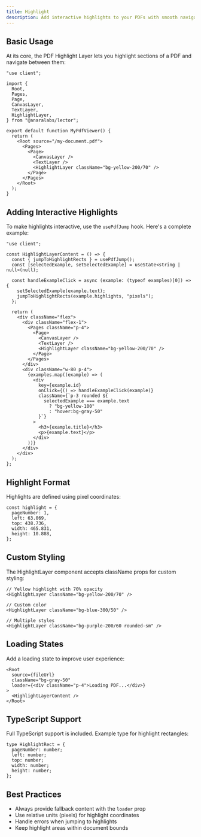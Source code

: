```yaml
---
title: Highlight
description: Add interactive highlights to your PDFs with smooth navigation and clickable annotations
---
```



<HighlightDemo />

## Basic Usage

At its core, the PDF Highlight Layer lets you highlight sections of a PDF and navigate between them:

```tsx
"use client";

import {
  Root,
  Pages,
  Page,
  CanvasLayer,
  TextLayer,
  HighlightLayer,
} from "@anaralabs/lector";

export default function MyPdfViewer() {
  return (
    <Root source="/my-document.pdf">
      <Pages>
        <Page>
          <CanvasLayer />
          <TextLayer />
          <HighlightLayer className="bg-yellow-200/70" />
        </Page>
      </Pages>
    </Root>
  );
}
```

## Adding Interactive Highlights

To make highlights interactive, use the `usePdfJump` hook. Here's a complete example:

```tsx
"use client";

const HighlightLayerContent = () => {
  const { jumpToHighlightRects } = usePdfJump();
  const [selectedExample, setSelectedExample] = useState<string | null>(null);

  const handleExampleClick = async (example: (typeof examples)[0]) => {
    setSelectedExample(example.text);
    jumpToHighlightRects(example.highlights, "pixels");
  };

  return (
    <div className="flex">
      <div className="flex-1">
        <Pages className="p-4">
          <Page>
            <CanvasLayer />
            <TextLayer />
            <HighlightLayer className="bg-yellow-200/70" />
          </Page>
        </Pages>
      </div>
      <div className="w-80 p-4">
        {examples.map((example) => (
          <div
            key={example.id}
            onClick={() => handleExampleClick(example)}
            className={`p-3 rounded ${
              selectedExample === example.text
                ? "bg-yellow-100"
                : "hover:bg-gray-50"
            }`}
          >
            <h3>{example.title}</h3>
            <p>{example.text}</p>
          </div>
        ))}
      </div>
    </div>
  );
};
```

## Highlight Format

Highlights are defined using pixel coordinates:

```tsx
const highlight = {
  pageNumber: 1,
  left: 63.069,
  top: 438.736,
  width: 465.831,
  height: 10.888,
};
```

## Custom Styling

The HighlightLayer component accepts className props for custom styling:

```tsx
// Yellow highlight with 70% opacity
<HighlightLayer className="bg-yellow-200/70" />

// Custom color
<HighlightLayer className="bg-blue-300/50" />

// Multiple styles
<HighlightLayer className="bg-purple-200/60 rounded-sm" />
```

## Loading States

Add a loading state to improve user experience:

```tsx
<Root
  source={fileUrl}
  className="bg-gray-50"
  loader={<div className="p-4">Loading PDF...</div>}
>
  <HighlightLayerContent />
</Root>
```

## TypeScript Support

Full TypeScript support is included. Example type for highlight rectangles:

```tsx
type HighlightRect = {
  pageNumber: number;
  left: number;
  top: number;
  width: number;
  height: number;
};
```

## Best Practices

- Always provide fallback content with the `loader` prop
- Use relative units (pixels) for highlight coordinates
- Handle errors when jumping to highlights
- Keep highlight areas within document bounds
